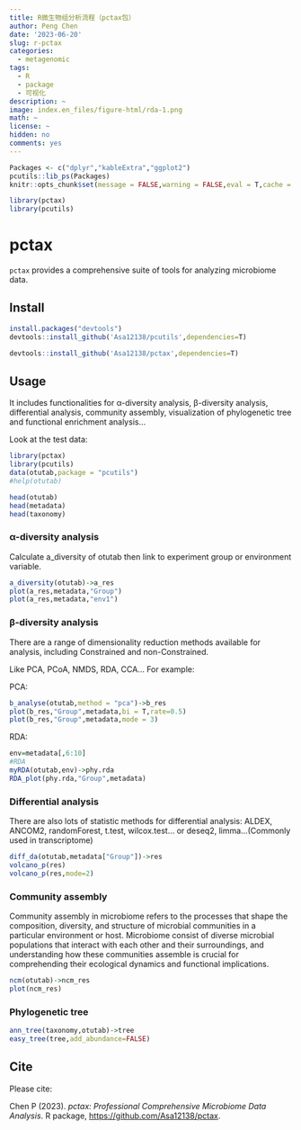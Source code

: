 ```yaml
---
title: R微生物组分析流程（pctax包）
author: Peng Chen
date: '2023-06-20'
slug: r-pctax
categories:
  - metagenomic
tags:
  - R
  - package
  - 可视化
description: ~
image: index.en_files/figure-html/rda-1.png
math: ~
license: ~
hidden: no
comments: yes
---
```


```r
Packages <- c("dplyr","kableExtra","ggplot2")
pcutils::lib_ps(Packages)
knitr::opts_chunk$set(message = FALSE,warning = FALSE,eval = T,cache = T)
```

```r
library(pctax)
library(pcutils)
```

# pctax

`pctax` provides a comprehensive suite of tools for analyzing microbiome data.

## Install

```r
install.packages("devtools")
devtools::install_github('Asa12138/pcutils',dependencies=T)

devtools::install_github('Asa12138/pctax',dependencies=T)
```

## Usage
It includes functionalities for α-diversity analysis, β-diversity analysis, differential analysis, community assembly, visualization of phylogenetic tree and functional enrichment analysis... 

Look at the test data:
```r
library(pctax)
library(pcutils)
data(otutab,package = "pcutils")
#help(otutab)

head(otutab)
head(metadata)
head(taxonomy)
```

### α-diversity analysis

Calculate a_diversity of otutab then link to experiment group or environment variable.
```r
a_diversity(otutab)->a_res
plot(a_res,metadata,"Group")
plot(a_res,metadata,"env1")
```

### β-diversity analysis

There are a range of dimensionality reduction methods available for analysis, including Constrained and non-Constrained.

Like PCA, PCoA, NMDS, RDA, CCA... For example:

PCA:
```r
b_analyse(otutab,method = "pca")->b_res
plot(b_res,"Group",metadata,bi = T,rate=0.5)
plot(b_res,"Group",metadata,mode = 3)
```

RDA:
```r
env=metadata[,6:10]
#RDA
myRDA(otutab,env)->phy.rda
RDA_plot(phy.rda,"Group",metadata)
```


### Differential analysis

There are also lots of statistic methods for differential analysis:
ALDEX, ANCOM2, randomForest, t.test, wilcox.test... or deseq2, limma...(Commonly used in transcriptome)
```r
diff_da(otutab,metadata["Group"])->res
volcano_p(res)
volcano_p(res,mode=2)
```

### Community assembly

Community assembly in microbiome refers to the processes that shape the composition, diversity, and structure of microbial communities in a particular environment or host. 
Microbiome consist of diverse microbial populations that interact with each other and their surroundings, and understanding how these communities assemble is crucial for comprehending their ecological dynamics and functional implications.

```r
ncm(otutab)->ncm_res
plot(ncm_res)
```

### Phylogenetic tree
```r
ann_tree(taxonomy,otutab)->tree
easy_tree(tree,add_abundance=FALSE)
```

## Cite
Please cite:

Chen P (2023). _pctax: Professional Comprehensive Microbiome Data Analysis_. R package, <https://github.com/Asa12138/pctax>.